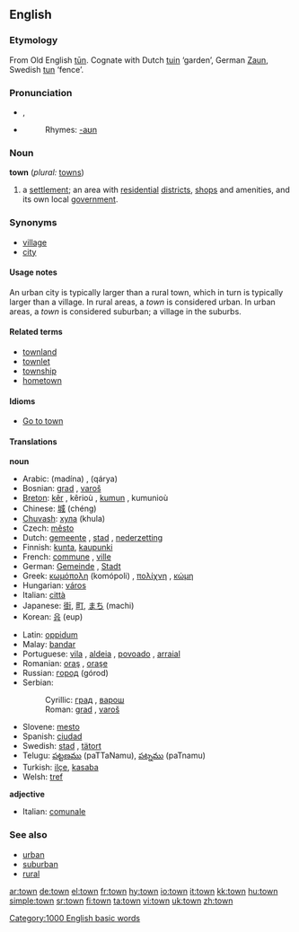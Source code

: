 ==English==

{{rank|show|terms|sort|435|town|dark|ye|common}}

===Etymology===
From Old English [[tun|tūn]]. Cognate with Dutch [[tuin]] ‘garden’, German [[Zaun]], Swedish [[tun]] ‘fence’.

===Pronunciation===
*{{IPA|/taʊn/}}, {{SAMPA|/taUn/}}
*{{audio|en-us-town.ogg|Audio (US)}}
*:Rhymes: [[Rhymes:English:-aʊn|-aʊn]]

===Noun===
'''town''' (''plural:'' [[towns]])

#a [[settlement]]; an area with [[residential]] [[district]]s, [[shop]]s and amenities, and its own local [[government]].

===Synonyms===
*[[village]]
*[[city]]

====Usage notes====
An urban city is typically larger than a rural town, which in turn is typically larger than a village. In rural areas, a ''town'' is considered urban. In urban areas, a ''town'' is considered suburban; a village in the suburbs.

====Related terms====
*[[townland]]
*[[townlet]]
*[[township]]
*[[hometown]]

====Idioms====
*[[Go to town]]

====Translations====
'''noun'''
{{top}}
*Arabic: {{ARchar|[[مدينة]]}} (madína) {{f}}, {{ARchar|[[قرية|قَرْيَةٌ]]}} (qárya) {{f}}
*Bosnian: [[grad#Bosnian|grad]] {{m}}, [[varoš]]
*[[Breton]]: [[kêr]] {{f}}, kêrioù {{p}}, [[kumun]] {{f}}, kumunioù {{p}}
*Chinese: [[城]] (chéng)
*[[Chuvash]]: [[хула]] (khula)
*Czech: [[město]] {{n}}
*Dutch: [[gemeente]] {{f}}, [[stad]] {{f}}, [[nederzetting]] {{f}}
*Finnish: [[kunta]], [[kaupunki]]
*French: [[commune]] {{f}}, [[ville]] {{f}}
*German: [[Gemeinde]] {{f}}, [[Stadt]] {{f}}
*Greek: [[κωμόπολη]] (komópoli) {{f}}, [[πολίχνη]] {{f}}, [[κώμη]] {{f}}
*Hungarian: [[város]]
*Italian: [[città]] {{f}}
*Japanese: [[街]], [[町]], [[まち]] (machi)
*Korean: [[읍]] (eup)
{{mid}}
*Latin: [[oppidum]] {{n}}
*Malay: [[bandar]]
*Portuguese: [[vila]] {{f}}, [[aldeia]] {{f}}, [[povoado]] {{m}}, [[arraial]] {{m}}
*Romanian: [[oraş]] {{n}}, [[oraşe]] {{p}}
*Russian: [[город]] (górod) {{m}}
*Serbian:
*:Cyrillic: [[град#Serbian|град]] {{m}}, [[варош]]
*:Roman: [[grad]] {{m}}, [[varoš]]
*Slovene: [[mesto]] {{n}}
*Spanish: [[ciudad]] {{f}}
*Swedish: [[stad]] {{c}}, [[tätort]] {{c}}
*Telugu: [[పట్టణము]] (paTTaNamu), [[పట్నము]] (paTnamu)
*Turkish: [[ilçe]], [[kasaba]]
*Welsh: [[tref]] {{f}}
{{bottom}}
'''adjective'''
{{top}}
*Italian: [[comunale]]
{{mid}}
{{bottom}}

===See also===
*[[urban]]
*[[suburban]]
*[[rural]]

[[Category:1000 English basic words]]

[[ar:town]]
[[de:town]]
[[el:town]]
[[fr:town]]
[[hy:town]]
[[io:town]]
[[it:town]]
[[kk:town]]
[[hu:town]]
[[simple:town]]
[[sr:town]]
[[fi:town]]
[[ta:town]]
[[vi:town]]
[[uk:town]]
[[zh:town]]